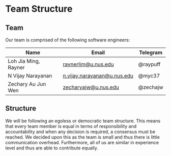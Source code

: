 
<Meta title="Timeline and Workflow/Team Structure" />

# Team Structure

## Team

Our team is comprised of the following software engineers:

| Name                 | Email                       | Telegram |
| -------------------- | --------------------------- | -------- |
| Loh Jia Ming, Rayner | raynerljm@u.nus.edu         | @raypuff |
| N Vijay Narayanan    | n.vijay.narayanan@u.nus.edu | @myc37   |
| Zechary Au Jun Wen   | zecharyajw@u.nus.edu        | @zechajw |

## Structure

We will be following an egoless or democratic team structure. This means that every team member is equal in terms of responsibility and accountability and when any decision is required, a consensus must be reached. We decided upon this as the team is small and thus there is little communication overhead. Furthermore, all of us are similar in experience level and thus are able to contribute equally.
